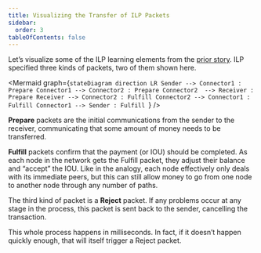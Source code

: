 ```yaml
---
title: Visualizing the Transfer of ILP Packets
sidebar:
  order: 3
tableOfContents: false
---
```



Let’s visualize some of the ILP learning elements from the [prior story](/interledger-technology/a-story-of-transferring-money). ILP specified three kinds of packets, two of them shown here.

<Mermaid
  graph={`stateDiagram
      direction LR
      Sender --> Connector1 : Prepare
      Connector1 --> Connector2 : Prepare
      Connector2  --> Receiver : Prepare
      Receiver --> Connector2 : Fulfill
      Connector2 --> Connector1 : Fulfill
      Connector1 --> Sender : Fulfill
`}
/>

**Prepare** packets are the initial communications from the sender to the receiver, communicating that some amount of money needs to be transferred.

**Fulfill** packets confirm that the payment (or IOU) should be completed. As each node in the network gets the Fulfill packet, they adjust their balance and “accept” the IOU. Like in the analogy, each node effectively only deals with its immediate peers, but this can still allow money to go from one node to another node through any number of paths.

The third kind of packet is a **Reject** packet. If any problems occur at any stage in the process, this packet is sent back to the sender, cancelling the transaction.

This whole process happens in milliseconds. In fact, if it doesn’t happen quickly enough, that will itself trigger a Reject packet.

<CompletionTracker postId="visualizing-the-transfer-of-ilp-packets" client:only="preact" />
